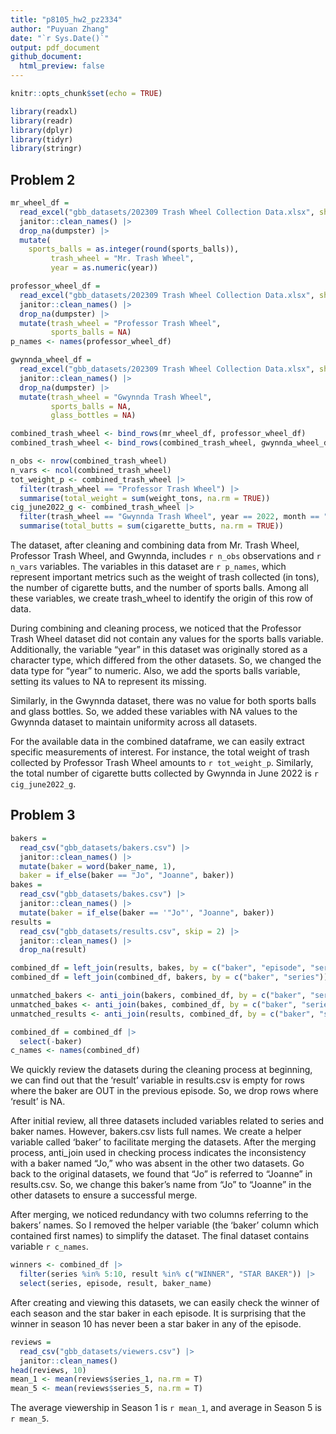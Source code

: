```yaml
---
title: "p8105_hw2_pz2334"
author: "Puyuan Zhang"
date: "`r Sys.Date()`"
output: pdf_document
github_document:
  html_preview: false
---
```


```r
knitr::opts_chunk$set(echo = TRUE)
```

```r
library(readxl)
library(readr)
library(dplyr)
library(tidyr)
library(stringr)
```
## Problem 2
```r
mr_wheel_df =
  read_excel("gbb_datasets/202309 Trash Wheel Collection Data.xlsx", sheet = "Mr. Trash Wheel", range = "A2:N586") |>
  janitor::clean_names() |>
  drop_na(dumpster) |>
  mutate(
    sports_balls = as.integer(round(sports_balls)),
         trash_wheel = "Mr. Trash Wheel",
         year = as.numeric(year))
```
```r
professor_wheel_df =
  read_excel("gbb_datasets/202309 Trash Wheel Collection Data.xlsx", sheet = "Professor Trash Wheel", range = "A2:M108") |>
  janitor::clean_names() |>
  drop_na(dumpster) |>
  mutate(trash_wheel = "Professor Trash Wheel",
         sports_balls = NA)
p_names <- names(professor_wheel_df)
```
```r
gwynnda_wheel_df =
  read_excel("gbb_datasets/202309 Trash Wheel Collection Data.xlsx", sheet = "Gwynnda Trash Wheel", range = "A2:L157") |>
  janitor::clean_names() |>
  drop_na(dumpster) |>
  mutate(trash_wheel = "Gwynnda Trash Wheel",
         sports_balls = NA,
         glass_bottles = NA)
```
```r
combined_trash_wheel <- bind_rows(mr_wheel_df, professor_wheel_df)
combined_trash_wheel <- bind_rows(combined_trash_wheel, gwynnda_wheel_df)
```
```r
n_obs <- nrow(combined_trash_wheel)
n_vars <- ncol(combined_trash_wheel)
tot_weight_p <- combined_trash_wheel |>
  filter(trash_wheel == "Professor Trash Wheel") |>
  summarise(total_weight = sum(weight_tons, na.rm = TRUE))
cig_june2022_g <- combined_trash_wheel |>
  filter(trash_wheel == "Gwynnda Trash Wheel", year == 2022, month == "June") %>%
  summarise(total_butts = sum(cigarette_butts, na.rm = TRUE))
```
The dataset, after cleaning and combining data from Mr. Trash Wheel, Professor Trash Wheel, and Gwynnda, includes `r n_obs` observations and `r n_vars` variables. The variables in this dataset are `r p_names`, which represent important metrics such as the weight of trash collected (in tons), the number of cigarette butts, and the number of sports balls. Among all these variables, we create trash_wheel to identify the origin of this row of data. 

During combining and cleaning process, we noticed that the Professor Trash Wheel dataset did not contain any values for the sports balls variable. Additionally, the variable "year" in this dataset was originally stored as a character type, which differed from the other datasets. So, we changed the data type for "year" to numeric. Also, we add the sports balls variable, setting its values to NA to represent its missing. 

Similarly, in the Gwynnda dataset, there was no value for both sports balls and glass bottles. So, we added these variables with NA values to the Gwynnda dataset to maintain uniformity across all datasets. 

For the available data in the combined dataframe, we can easily extract specific measurements of interest. For instance, the total weight of trash collected by Professor Trash Wheel amounts to `r tot_weight_p`. Similarly, the total number of cigarette butts collected by Gwynnda in June 2022 is `r cig_june2022_g`.

## Problem 3
```r
bakers =
  read_csv("gbb_datasets/bakers.csv") |>
  janitor::clean_names() |>
  mutate(baker = word(baker_name, 1),
  baker = if_else(baker == "Jo", "Joanne", baker))
bakes = 
  read_csv("gbb_datasets/bakes.csv") |>
  janitor::clean_names() |>
  mutate(baker = if_else(baker == '"Jo"', "Joanne", baker))
results = 
  read_csv("gbb_datasets/results.csv", skip = 2) |>
  janitor::clean_names() |>
  drop_na(result)
```
```r
combined_df = left_join(results, bakes, by = c("baker", "episode", "series"))
combined_df = left_join(combined_df, bakers, by = c("baker", "series"))
```
```r
unmatched_bakers <- anti_join(bakers, combined_df, by = c("baker", "series"))
unmatched_bakes <- anti_join(bakes, combined_df, by = c("baker", "series", "episode"))
unmatched_results <- anti_join(results, combined_df, by = c("baker", "series", "episode"))
```
```r
combined_df = combined_df |>
  select(-baker)
c_names <- names(combined_df)
```
We quickly review the datasets during the cleaning process at beginning, we can find out that the 'result' variable in results.csv is empty for rows where the baker are OUT in the previous episode. So, we drop rows where 'result' is NA.

After initial review, all three datasets included variables related to series and baker names. However, bakers.csv lists full names. We create a helper variable called 'baker' to facilitate merging the datasets. After the merging process, anti_join used in checking process indicates the inconsistency with a baker named "Jo," who was absent in the other two datasets. Go back to the original datasets, we found that "Jo" is referred to "Joanne" in results.csv. So, we change this baker's name from "Jo" to "Joanne" in the other datasets to ensure a successful merge.

After merging, we noticed redundancy with two columns referring to the bakers' names. So I removed the helper variable (the 'baker' column which contained first names) to simplify the dataset. The final dataset contains variable `r c_names`.

```r
winners <- combined_df |>
  filter(series %in% 5:10, result %in% c("WINNER", "STAR BAKER")) |>
  select(series, episode, result, baker_name)
```
After creating and viewing this datasets, we can easily check the winner of each season and the star baker in each episode. It is surprising that the winner in season 10 has never been a star baker in any of the episode.

```r
reviews =
  read_csv("gbb_datasets/viewers.csv") |>
  janitor::clean_names()
head(reviews, 10)
mean_1 <- mean(reviews$series_1, na.rm = T)
mean_5 <- mean(reviews$series_5, na.rm = T)
```
The average viewership in Season 1 is `r mean_1`, and average in Season 5 is `r mean_5`.


















